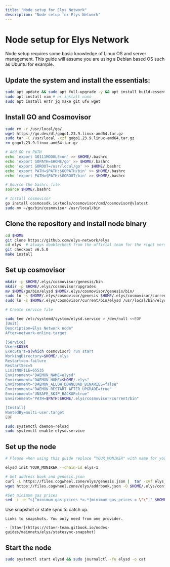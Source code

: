 ```yaml
---
title: "Node setup for Elys Network"
description: "Node setup for Elys Network"
---
```


# Node setup for Elys Network

Node setup requires some basic knowledge of Linux OS and server management. This guide will assume
you are using a Debian based OS such as Ubuntu for example.

## Update the system and install the essentials:

```bash
sudo apt update && sudo apt full-upgrade -y && apt install build-essential 
sudo apt install vim # or install nano
sudo apt install entr jq make git ufw wget 
```

## Install GO and Cosmovisor

```bash
sudo rm -r /usr/local/go/
wget https://go.dev/dl/gogo1.23.9.linux-amd64.tar.gz
sudo tar -C /usr/local -xzf gogo1.23.9.linux-amd64.tar.gz
rm gogo1.23.9.linux-amd64.tar.gz

# Add GO to PATH
echo 'export GO111MODULE=on' >> $HOME/.bashrc
echo 'export GOPATH=$HOME/go' >> $HOME/.bashrc
echo 'export GOROOT=/usr/local/go' >> $HOME/.bashrc
echo 'export PATH=$PATH:$GOPATH/bin' >> $HOME/.bashrc
echo 'export PATH=$PATH:$GOROOT/bin' >> $HOME/.bashrc

# Source the bashrc file
source $HOME/.bashrc

# Install cosmovisor
go install cosmossdk.io/tools/cosmovisor/cmd/cosmovisor@vlatest
sudo mv ~/go/bin/cosmovisor /usr/local/bin
```

## Clone the repository and install node binary

```bash
cd $HOME 
git clone https://github.com/elys-network/elys
cd elys  # always doublecheck from the official team for the right version
git checkout v6.5.0
make install
```

## Set up cosmovisor

```bash 
mkdir -p $HOME/.elys/cosmovisor/genesis/bin
mkdir -p $HOME/.elys/cosmovisor/upgrades
mv $HOME/go/bin/elysd $HOME/.elys/cosmovisor/genesis/bin/
sudo ln -s $HOME/.elys/cosmovisor/genesis $HOME/.elys/cosmovisor/current -f
sudo ln -s $HOME/.elys/cosmovisor/current/bin/elysd /usr/local/bin/elysd -f

# Create service file

sudo tee /etc/systemd/system/elysd.service > /dev/null <<EOF
[Unit]
Description=Elys Network node"
After=network-online.target

[Service]
User=$USER
ExecStart=$(which cosmovisor) run start
WorkingDirectory=$HOME/.elys
Restart=on-failure 
RestartSec=5
LimitNOFILE=65535
Environment="DAEMON_NAME=elysd"
Environment="DAEMON_HOME=$HOME/.elys"
Environment="DAEMON_ALLOW_DOWNLOAD_BINARIES=false"
Environment="DAEMON_RESTART_AFTER_UPGRADE=true"
Environment="UNSAFE_SKIP_BACKUP=true"
Environment="PATH=$PATH:$HOME/.elys/cosmovisor/current/bin"

[Install]
WantedBy=multi-user.target
EOF

sudo systemctl daemon-reload
sudo systemctl enable elysd.service
```

## Set up the node 

```bash
# Please when using this guide replace “YOUR_MONIKER" with name for your node.

elysd init YOUR_MONIKER --chain-id elys-1

# Get address book and genesis.json
curl -L https://files.cogwheel.zone/elys/genesis.json |  tar -xvf elys_genesis.tar.xz -C $HOME/.elys/config/genesis.json
wget https://files.cogwheel.zone/elys/addrbook.json -O $HOME/.elys/config/addrbook.json

#Set minimum gas prices
sed -i -e "s|^minimum-gas-prices *=.*|minimum-gas-prices = \"\"|" $HOME/.elys/config/app.toml
```

Use snapshot or state sync to catch up.
``` 
Links to snapshots. You only need from one provider.

- [Stavr](https://stavr-team.gitbook.io/nodes-guides/mainnets/elys/statesync-snapshot)
```

## Start the node

```bash
sudo systemctl start elysd && sudo journalctl -fu elysd -o cat
```